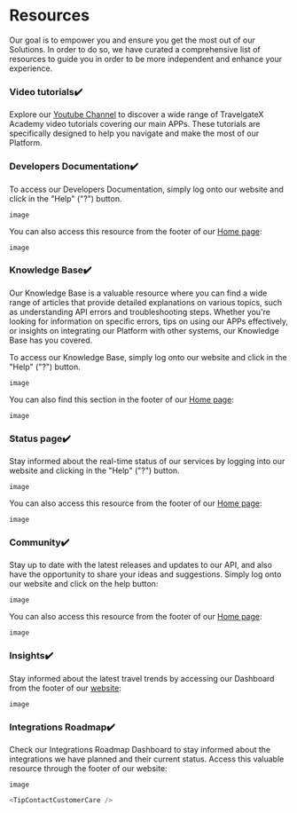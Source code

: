 ﻿---
sidebar_position: 2
---

# Resources

Our goal is to empower you and ensure you get the most out of our Solutions. In order to do so, we have curated a comprehensive list of resources to guide you in order to be more independent and enhance your experience.

### Video tutorials✔️
Explore our [Youtube Channel](https://www.youtube.com/@TravelgateX/videos) to discover a wide range of TravelgateX Academy video tutorials covering our main APPs. These tutorials are specifically designed to help you navigate and make the most of our Platform.

### Developers Documentation✔️
To access our Developers Documentation, simply log onto our website and click in the "Help" ("?") button.

```
image
```


You can also access this resource from the footer of our [Home page](https://www.travelgate.com/):

 ```
image
```

### Knowledge Base✔️
Our Knowledge Base is a valuable resource where you can find a wide range of articles that provide detailed explanations on various topics, such as understanding API errors and troubleshooting steps. Whether you're looking for information on specific errors, tips on using our APPs effectively, or insights on integrating our Platform with other systems, our Knowledge Base has you covered.  

To access our Knowledge Base, simply log onto our website and click in the "Help" ("?") button.

```
image
```

You can also find this section in the footer of our [Home page](https://www.travelgate.com/):

```
image
```

### Status page✔️
Stay informed about the real-time status of our services by logging into our website and clicking in the "Help" ("?") button.
```
image
```


You can also access this resource from the footer of our [Home page](https://www.travelgate.com/):

```
image
```


### Community✔️
Stay up to date with the latest releases and updates to our API, and also have the opportunity to share your ideas and suggestions. Simply log onto our website and click on the help button:

```
image
```

You can also access this resource from the footer of our [Home page](https://www.travelgate.com/):
```
image
```


### Insights✔️
Stay informed about the latest travel trends by accessing our Dashboard from the footer of our [website](https://www.travelgate.com/):

```
image
```


### Integrations Roadmap✔️
Check our Integrations Roadmap Dashboard to stay informed about the integrations we have planned and their current status. Access this valuable resource through the footer of our website:


```
image
```

```js
<TipContactCustomerCare />
```